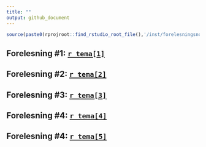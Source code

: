 ```yaml
---
title: ""
output: github_document
---
```


```r
source(paste0(rprojroot::find_rstudio_root_file(),'/inst/forelesningsnotater/timeplan.R'))
```

## Forelesning #1: [`r tema[1]`](https://github.com/joernih/SFB30820Finansteori/blob/main/inst/forelesningsnotater/1_introduksjon_og_overblikk.pdf)
## Forelesning #2: [`r tema[2]`](https://github.com/joernih/SFB30820Finansteori/tree/main/inst/forelesningsnotater/2_relevant_risiko_2_obj.pdf)
## Forelesning #3: [`r tema[3]`](https://github.com/joernih/SFB30820Finansteori/tree/main/inst/forelesningsnotater/3_relevant_risiko_3_N_obj.pdf)
## Forelesning #4: [`r tema[4]`](https://github.com/joernih/SFB30820Finansteori/tree/main/inst/forelesningsnotater/4_Effisiens.pdf)
## Forelesning #4: [`r tema[5]`](https://github.com/joernih/SFB30820Finansteori/blob/main/inst/forelesningsnotater/5_Kapitalverdimodellen.pdf)
<!--

## [`r tema[5]`](https://github.com/joernih/SFB30820Finansteori/tree/main/inst/forelesningsnotater/5_Kapitalverdimodellen.pdf)
## [`r tema[6]`](https://github.com/joernih/SFB30820Finansteori/tree/main/inst/forelesningsnotater/6_Langsiktige_finansieringsformer.pdf)
## [`r tema[7]`](https://github.com/joernih/SFB30820Finansteori/tree/main/inst/forelesningsnotater/7_Gjeldsgrad_og_risiko.pdf)
## [`r tema[9]`](https://github.com/joernih/SFB30820Finansteori/tree/main/inst/forelesningsnotater/8_Gjeldsgrad_og_verdi_i_perfekte_kapitalmarkeder.pdf)
## [`r tema[10]`](https://github.com/joernih/SFB30820Finansteori/tree/main/inst/forelesningsnotater/9_Gjeldsgrad_og_verdi_under_imperfeksjoner.pdf)
## [`r tema[11]`](https://github.com/joernih/SFB30820Finansteori/tree/main/inst/forelesningsnotater/11_Dividende.pdf)
## [`r tema[12]`](https://github.com/joernih/SFB30820Finansteori/tree/main/inst/forelesningsnotater/12_Opsjoner.pdf)
## [`r tema[13]`](https://github.com/joernih/SFB30820Finansteori/tree/main/inst/forelesningsnotater/13_Risikostyring.pdf)
-->

